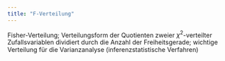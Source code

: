 ```yaml
---
title: "F-Verteilung"
---
```


Fisher-Verteilung; Verteilungsform der Quotienten zweier $\chi^2$-verteilter Zufallsvariablen dividiert durch die Anzahl der Freiheitsgerade; wichtige Verteilung für die Varianzanalyse (inferenzstatistische Verfahren)


